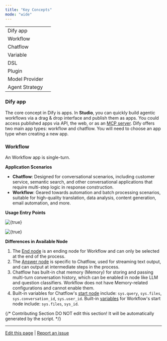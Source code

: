 ```yaml
---
title: "Key Concepts"
mode: "wide"
---
```


|                | |
| -------------- | --- |
| Dify app       | |
| Workflow       | |
| Chatflow       | |
| Variable       | |
| DSL            | |
| Plugin         | |
| Model Provider | |
| Agent Strategy | |

### Dify app

The core concept in Dify is apps. In **Studio**, you can quickly build agentic workflows via a drag & drop interface and publish them as apps. You could access published apps via API, the web, or as an [MCP server](/en/guides/application-publishing/publish-mcp). Dify offers two main app types: workflow and chatflow. You will need to choose an app type when creating a new app.

### Workflow

An Workflow app is single-turn. 

**Application Scenarios**

- **Chatflow**: Designed for conversational scenarios, including customer service, semantic search, and other conversational applications that require multi-step logic in response construction.
- **Workflow**: Geared towards automation and batch processing scenarios, suitable for high-quality translation, data analysis, content generation, email automation, and more.

**Usage Entry Points**

<div class="image-side-by-side">
<img
  src="https://assets-docs.dify.ai/2024/12/befca8ff01ac5dccf4d32bcab08b8a11.png"
  className="mx-auto"
  alt={true}
/>

<img
  src="https://assets-docs.dify.ai/2024/12/56521297208916676acaf1c59e968e41.png"
  className="mx-auto"
  alt={true}
/>

</div>

**Differences in Available Node**

1. The [End node](/en/guides/workflow/node/end) is an ending node for Workflow and can only be selected at the end of the process.
2. The [Answer node](/en/guides/workflow/node/answer) is specific to Chatflow, used for streaming text output, and can output at intermediate steps in the process.
3. Chatflow has built-in chat memory (Memory) for storing and passing multi-turn conversation history, which can be enabled in node like LLM and question classifiers. Workflow does not have Memory-related configurations and cannot enable them.
4. Built-in variables for Chatflow's [start node](/en/guides/workflow/node/start) include: `sys.query`, `sys.files`, `sys.conversation_id`, `sys.user_id`. Built-in [variables](/en/guides/workflow/variables) for Workflow's start node include: `sys.files`, `sys_id`.

{/*
Contributing Section
DO NOT edit this section!
It will be automatically generated by the script.
*/}

---

[Edit this page](https://github.com/langgenius/dify-docs/edit/main/en/guides/workflow/key-concepts.mdx) | [Report an issue](https://github.com/langgenius/dify-docs/issues/new?title=Documentation%20Issue%3A%20once&body=%23%23%20Issue%20Description%0A%3C%21--%20Please%20briefly%20describe%20the%20issue%20you%20found%20--%3E%0A%0A%23%23%20Page%20Link%0Ahttps%3A%2F%2Fgithub.com%2Flanggenius%2Fdify-docs%2Fblob%2Fmain%2Fen/guides/workflow%2Fkey-concepts.mdx%0A%0A%23%23%20Suggested%20Changes%0A%3C%21--%20If%20you%20have%20specific%20suggestions%20for%20changes%2C%20please%20describe%20them%20here%20--%3E%0A%0A%3C%21--%20Thank%20you%20for%20helping%20improve%20our%20documentation%21%20--%3E)